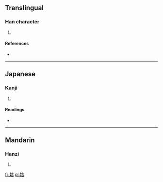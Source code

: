 ==Translingual==

===Han character===
{{Han char|rn=38|rad=女|as=07|sn=10|four=4046<sub>1</sub>|canj=女卜一口 (VYMR)}}

# {{defn|Han|sort=女07}}

====References====
* {{Han ref|kx=0263.220|dkj=06342|hdz=21053.110|uh=5A2E|ud=23086|bh=D15E|bd=53598}}

----

==Japanese==

===Kanji===
{{ja-kanji|grade=|rs=女07}}

# {{defn|Japanese|sort=女07}}

====Readings====
* {{ja-readings|on=[[でん]] (den)|kun=}}

----

==Mandarin==

===Hanzi===
{{cmn-hanzi|pin=[[wǒ]] ([[wo3]]), [[yán]] ([[yan2]])|wg=wo<sup>3</sup>, yen<sup>2</sup>}}

# {{defn|Mandarin|sort=女07}}

[[fr:娮]]
[[pl:娮]]